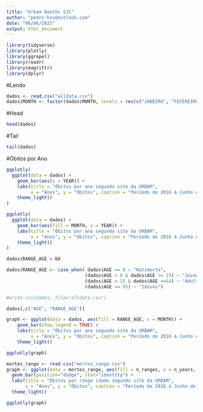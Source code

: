 ```yaml
---
title: "Urbam Deaths SJC"
author: "pedro-hos@outlook.com"
date: "06/06/2021"
output: html_document
---
```


```r
library(tidyverse)
library(plotly)
library(ggrepel)
library(readr)
library(magrittr)
library(dplyr)
```

#Lendo 

```r
dados <- read.csv("alldata.csv")
dados$MONTH <- factor(dados$MONTH, levels = rev(c("JANEIRO", "FEVEREIRO", "MARCO", "ABRIL", "MAIO", "JUNHO", "JULHO", "AGOSTO", "SETEMBRO", "OUTUBRO", "NOVEMBRO", "DEZEMBRO")))
```

#Head
```r
head(dados)
```

#Tail
```r
tail(dados)
```
#Óbitos por Ano

```r
ggplotly(
  ggplot(data = dados) + 
    geom_bar(aes(x = YEAR)) + 
    labs(title = "Óbitos por ano segundo site da URBAM", 
         x = "Anos", y = "Óbitos", caption = "Período de 2016 à Junho de 2021") +
    theme_light()
)
```
```r
ggplotly(
  ggplot(data = dados) + 
    geom_bar(aes(fill = MONTH, x = YEAR)) + 
    labs(title = "Óbitos por ano segundo site da URBAM", 
         x = "Anos", y = "Óbitos", caption = "Período de 2016 à Junho de 2021") +
    theme_light()
)
```

```r
dados$RANGE_AGE = NA

dados$RANGE_AGE <- case_when( dados$AGE == 0 ~ "Natimorto",
                             (dados$AGE > 0 & dados$AGE <= 15) ~ "Jovens", 
                             (dados$AGE > 15 & dados$AGE <=64) ~ "Adultos",
                             (dados$AGE >= 65) ~ "Idosos")

#write.csv(dados, file="alldata.csv")

dados[,c("AGE", "RANGE_AGE")]
```

```r
graph <- ggplot(data = dados, aes(fill = RANGE_AGE, x = MONTH)) + 
    geom_bar(show.legend = TRUE) + 
    labs(title = "Óbitos por ano segundo site da URBAM", 
         x = "Anos", y = "Óbitos", caption = "Período de 2016 à Junho de 2021") +
    theme_light()

ggplotly(graph)
```
```r
mortes_range <- read.csv("mortes_range.csv")
graph <- ggplot(data = mortes_range, aes(fill = n_ranges, x = n_years, y=values)) + 
  geom_bar(position="dodge", stat="identity") + 
  labs(title = "Óbitos por range idade segundo site da URBAM", 
       x = "Anos", y = "Óbitos", caption = "Período de 2016 à Junho de 2021") +
  theme_light()

ggplotly(graph)
```